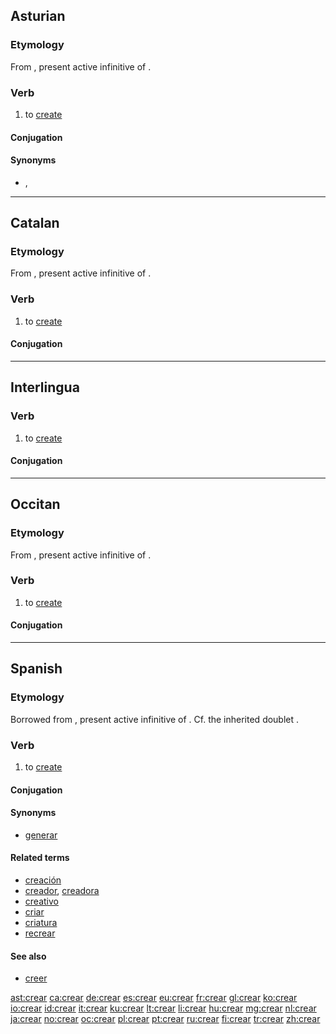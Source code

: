 ==Asturian==

===Etymology===
From {{etyl|la|ast}} {{term|creare|creāre|lang=la}}, present active infinitive of {{term|creo|creō|lang=la}}.

===Verb===
{{ast-verb-ar|cre}}

# to [[create]]

====Conjugation====
{{ast-conj-ar|cre}}

====Synonyms====
* {{sense|to create}} {{l|ast|facer}}, {{l|ast|producir}}

----

==Catalan==

===Etymology===
From {{etyl|la|ca}} {{term|creare|creāre|lang=la}}, present active infinitive of {{term|creo|creō|lang=la}}.

===Verb===
{{ca-verb|ar}}

# to [[create]]

====Conjugation====
{{ca-conj-ar|cre|diaer=1}}

----

==Interlingua==

===Verb===
{{ia-verb|ar}}

# to [[create]] {{gloss|to cause to exist}}

====Conjugation====
{{ia-conj|cre|ar}}

----

==Occitan==

===Etymology===
From {{etyl|la|oc}} {{term|creare|creāre|lang=la}}, present active infinitive of {{term|creo|creō|lang=la}}.

===Verb===
{{oc-verb|cre|ar}}

# to [[create]]

====Conjugation====
{{rfinfl|oc|verb}}

----

==Spanish==

===Etymology===
Borrowed from {{etyl|la|es}} {{term|creare|creāre|lang=la}}, present active infinitive of {{term|creo|creō|lang=la}}. Cf. the inherited doublet {{term|criar|lang=es}}.

===Verb===
{{es-verb|cre|ar}}

# to [[create]]

====Conjugation====
{{es-conj-ar|cre}}

====Synonyms====
* [[generar]]

====Related terms====
* [[creación]]
* [[creador]], [[creadora]]
* [[creativo]]
* [[criar]]
* [[criatura]]
* [[recrear]]

====See also====
* [[creer]] {{gloss|common conjugated forms}}

[[ast:crear]]
[[ca:crear]]
[[de:crear]]
[[es:crear]]
[[eu:crear]]
[[fr:crear]]
[[gl:crear]]
[[ko:crear]]
[[io:crear]]
[[id:crear]]
[[it:crear]]
[[ku:crear]]
[[lt:crear]]
[[li:crear]]
[[hu:crear]]
[[mg:crear]]
[[nl:crear]]
[[ja:crear]]
[[no:crear]]
[[oc:crear]]
[[pl:crear]]
[[pt:crear]]
[[ru:crear]]
[[fi:crear]]
[[tr:crear]]
[[zh:crear]]